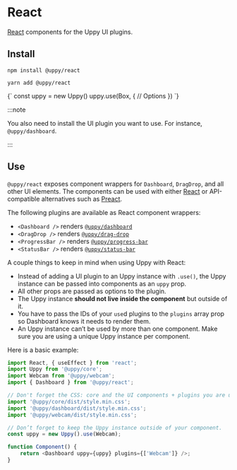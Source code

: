 

# React

[React][] components for the Uppy UI plugins.

## Install

<Tabs>
  <TabItem value="npm" label="NPM" default>

```shell
npm install @uppy/react
```

  </TabItem>

  <TabItem value="yarn" label="Yarn">

```shell
yarn add @uppy/react
```

  </TabItem>

  <TabItem value="cdn" label="CDN">
    <UppyCdnExample>
      {`
        const uppy = new Uppy()
        uppy.use(Box, {
          // Options
        })
      `}
    </UppyCdnExample>
  </TabItem>
</Tabs>

:::note

You also need to install the UI plugin you want to use.
For instance, `@uppy/dashboard`.

:::

## Use

`@uppy/react` exposes component wrappers for `Dashboard`, `DragDrop`, and all other UI elements.
The components can be used with either [React][] or API-compatible alternatives such as [Preact][].

The following plugins are available as React component wrappers:

- `<Dashboard />` renders [`@uppy/dashboard`](/docs/user-interfaces/dashboard)
- `<DragDrop />` renders [`@uppy/drag-drop`](/docs/user-interfaces/drag-drop)
- `<ProgressBar />` renders [`@uppy/progress-bar`](/docs/user-interfaces/progress-bar)
- `<StatusBar />` renders [`@uppy/status-bar`](/docs/user-interfaces/status-bar)

A couple things to keep in mind when using Uppy with React:

- Instead of adding a UI plugin to an Uppy instance with `.use()`, the Uppy instance can be passed into components as an `uppy` prop.
- All other props are passed as options to the plugin.
- The Uppy instance **should not live inside the component** but outside of it.
- You have to pass the IDs of your `use`d plugins to the `plugins` array prop so Dashboard knows it needs to render them.
- An Uppy instance can’t be used by more than one component. Make sure you are using a unique Uppy instance per component.

Here is a basic example:

```js
import React, { useEffect } from 'react';
import Uppy from '@uppy/core';
import Webcam from '@uppy/webcam';
import { Dashboard } from '@uppy/react';

// Don't forget the CSS: core and the UI components + plugins you are using
import '@uppy/core/dist/style.min.css';
import '@uppy/dashboard/dist/style.min.css';
import '@uppy/webcam/dist/style.min.css';

// Don’t forget to keep the Uppy instance outside of your component.
const uppy = new Uppy().use(Webcam);

function Component() {
	return <Dashboard uppy={uppy} plugins={['Webcam']} />;
}
```

[react]: https://facebook.github.io/react
[preact]: https://preactjs.com/
